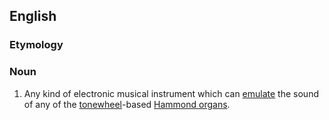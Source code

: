 ==English==
{{wikipedia}}

===Etymology===
{{blend|en|clone|[[tonewheel|tonewheel organ]]}}

===Noun===
{{en-noun}}

# {{lb|en|musical instruments}} Any kind of electronic musical instrument which can [[emulate]] the sound of any of the [[tonewheel]]-based [[Hammond organ]]s.